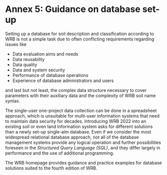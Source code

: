 # Annex 5: Guidance on database set-up {#sec-a5 .unnumbered}

Setting up a database for soil description and classification according to WRB is not a simple task due to often conflicting requirements regarding issues like

-   Data evaluation aims and needs
-   Data reusability
-   Data quality
-   Data and system security
-   Performance of database operations
-   Experience of database administrators and users

and last but not least, the complex data structure necessary to cover parameters with their auxiliary data and the complexity of WRB soil name syntax.

The single-user one-project data collection can be done in a spreadsheet approach, which is unsuitable for multi-user information systems that need to maintain data security for decades. Introducing WRB 2022 into an existing soil or even land information system asks for different solutions than a newly set-up single-aim database. Even if we consider the most widespread relational database approach, not all of the database management systems provide any logical operation and further possibilities foreseen in the *Structured Query Language (SQL)*, and they differ largely in performance and the use of additional programming.

The WRB homepage provides guidance and practice examples for database solutions suited to the fourth edition of WRB.
